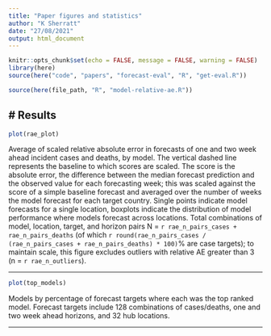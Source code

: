 ```yaml
---
title: "Paper figures and statistics"
author: "K Sherratt"
date: "27/08/2021"
output: html_document
---
```


```r
knitr::opts_chunk$set(echo = FALSE, message = FALSE, warning = FALSE)
library(here)
source(here("code", "papers", "forecast-eval", "R", "get-eval.R"))
```



```r
source(here(file_path, "R", "model-relative-ae.R"))
```

# Results
---

```r
plot(rae_plot)
```

Average of scaled relative absolute error in forecasts of one and two week ahead incident cases and deaths, by model. The vertical dashed line represents the baseline to which scores are scaled. The score is the absolute error, the difference between the median forecast prediction and the observed value for each forecasting week; this was scaled against the score of a simple baseline forecast and averaged over the number of weeks the model forecast for each target country. Single points indicate model forecasts for a single location, boxplots indicate the distribution of model performance where models forecast across locations. Total combinations of model, location, target, and horizon pairs N = `r rae_n_pairs_cases + rae_n_pairs_deaths` (of which `r round(rae_n_pairs_cases / (rae_n_pairs_cases + rae_n_pairs_deaths) * 100)`% are case targets); to maintain scale, this figure excludes outliers with relative AE greater than 3 (n = `r rae_n_outliers`).

---

```r
plot(top_models)
```
Models by percentage of forecast targets where each was the top ranked model. Forecast targets include 128 combinations of cases/deaths, one and two week ahead horizons, and 32 hub locations.

---


